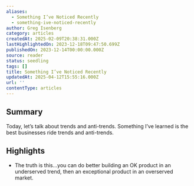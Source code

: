 ```yaml
---
aliases:
  - Something I’ve Noticed Recently
  - something-ive-noticed-recently
author: Greg Isenberg
category: articles
createdAt: 2025-02-09T20:38:31.000Z
lastHighlightedOn: 2023-12-18T09:47:50.699Z
publishedOn: 2023-12-14T00:00:00.000Z
source: reader
status: seedling
tags: []
title: Something I’ve Noticed Recently
updatedAt: 2025-04-12T15:55:16.000Z
url: ''
contentType: articles
---
```

## Summary

Today, let’s talk about trends and anti-trends. Something I’ve learned is the best businesses ride trends and anti-trends.

## Highlights

- The truth is this…you can do better building an OK product in an underserved trend, then an exceptional product in an overserved market.
